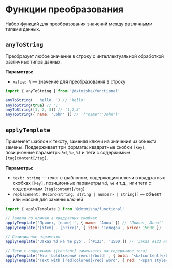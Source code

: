 
<Meta title='@dxtmisha/functional/ru/Conversions'/>

# Функции преобразования

Набор функций для преобразования значений между различными типами данных.

## `anyToString`

Преобразует любое значение в строку с интеллектуальной обработкой различных типов данных.

**Параметры:**
- `value: V` — значение для преобразования в строку

```javascript
import { anyToString } from '@dxtmisha/functional'

anyToString('  hello  ') // 'hello'
anyToString(true) // '1'
anyToString([1, 2, 3]) // '1,2,3'
anyToString({ name: 'John' }) // '{"name":"John"}'
```

## `applyTemplate`

Применяет шаблон к тексту, заменяя ключи на значения из объекта замены. Поддерживает три формата: квадратные скобки `[key]`, позиционные параметры `%d`, `%e`, `%f` и теги с содержимым `[tag]content[/tag]`.

**Параметры:**
- `text: string` — текст с шаблоном, содержащим ключи в квадратных скобках `[key]`, позиционные параметры `%d`, `%e` и т.д., или теги с содержимым `[tag]content[/tag]`
- `replacement: Record<string, string | number> | string[]` — объект или массив для замены ключей

```javascript
import { applyTemplate } from '@dxtmisha/functional'

// Замена по ключам в квадратных скобках
applyTemplate('Привет, [name]!', { name: 'Анна' }) // 'Привет, Анна!'
applyTemplate('[item] - [price]', { item: 'Телефон', price: 15000 })

// Позиционные параметры
applyTemplate('Заказ %d на %e руб', ['#123', '1500']) // 'Заказ #123 на 1500 руб'

// Теги с содержимым ([content] заменяется на содержимое тега)
applyTemplate('Это [bold]жирный текст[/bold]', { bold: '<b>[content]</b>' }) // 'Это <b>жирный текст</b>'
applyTemplate('Text with [red]colored[/red] word', { red: '<span style="color:red">[content]</span>' })
```
